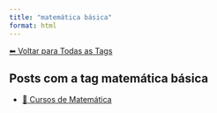 ```yaml
---
title: "matemática básica"
format: html
---
```


[⬅ Voltar para Todas as Tags](../tags.qmd)

## Posts com a tag **matemática básica**

- [🧮 Cursos de Matemática](/posts/cursos/matematica/index.html)
